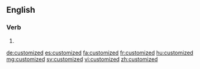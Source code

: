 ==English==

===Verb===
{{head|en}}

# {{en-past of|customize}}

[[de:customized]]
[[es:customized]]
[[fa:customized]]
[[fr:customized]]
[[hu:customized]]
[[mg:customized]]
[[sv:customized]]
[[vi:customized]]
[[zh:customized]]